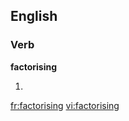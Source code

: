 
==English==

===Verb===
'''factorising'''

# {{present participle of|[[factorise]]}}

[[fr:factorising]]
[[vi:factorising]]